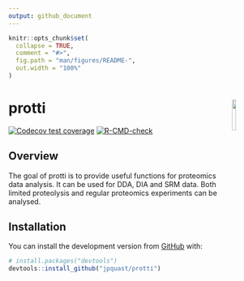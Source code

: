```yaml
---
output: github_document
---
```


<!-- README.md is generated from README.Rmd. Please edit that file -->

```r
knitr::opts_chunk$set(
  collapse = TRUE,
  comment = "#>",
  fig.path = "man/figures/README-",
  out.width = "100%"
)
```

# protti <img src='man/figures/protti_logo.png' align="right" width="12.5%" />

<!-- badges: start -->
[![Codecov test coverage](https://codecov.io/gh/jpquast/protti/branch/master/graph/badge.svg)](https://codecov.io/gh/jpquast/protti?branch=master)
[![R-CMD-check](https://github.com/jpquast/protti/workflows/R-CMD-check/badge.svg)](https://github.com/jpquast/protti/actions)
<!-- badges: end -->

## Overview

The goal of protti is to provide useful functions for proteomics data analysis. It can be used for DDA, DIA and SRM data. Both limited proteolysis and regular proteomics experiments can be analysed.

## Installation

You can install the development version from [GitHub](https://github.com/) with:

``` r
# install.packages("devtools")
devtools::install_github("jpquast/protti")
```

